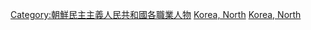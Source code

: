 
[[Category:朝鮮民主主義人民共和國各職業人物|Category:朝鮮民主主義人民共和國各職業人物]]
[[Category:各國演員|Korea, North]]
[[Category:亞洲演員|Korea, North]]